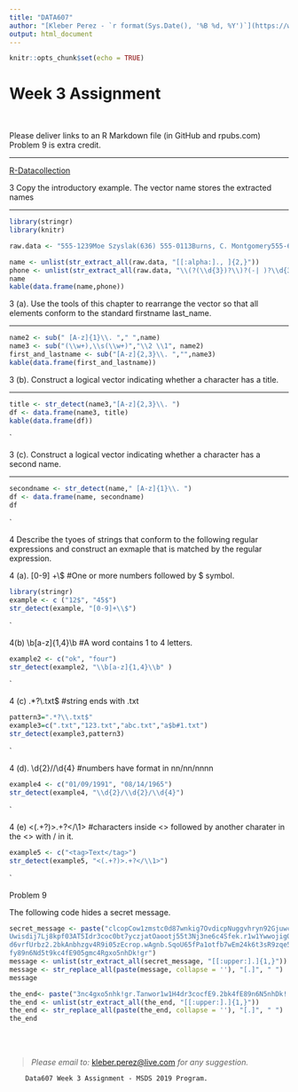 ---
title: "DATA607"
author: "[Kleber Perez - `r format(Sys.Date(), '%B %d, %Y')`](https://www.linkedin.com/in/kleberperez/)" 
output: html_document
---

```{r setup, include=FALSE}
knitr::opts_chunk$set(echo = TRUE)
```

<div class="jumbotron jumbotron-fluid">
  <div class="container">
  <div class="btn btn-warning btn-block">
  <h1 class="btn btn-warning btn-block">Week 3 Assignment</h1>
  <br />
  <p class="lead">Please deliver links to an R Markdown file (in GitHub and rpubs.com) <br />
    Problem 9 is extra credit.
  </p>
  <hr class="my-4">
  <a class="btn btn-dark btn-lg" href="http://r-datacollection.com/" role="button">R-Datacollection</a>
  <br />

  </div>
</div>

<div class="jumbotron jumbotron-fluid">
  <div class="container">
  <p class="lead">&#51; Copy the introductory example. The vector <span class="badge badge-info">name</span> stores the extracted <span class="badge badge-info">names</span>

  </p>
  <hr class="my-4">

```{r}
library(stringr)
library(knitr)

raw.data <- "555-1239Moe Szyslak(636) 555-0113Burns, C. Montgomery555-6542Rev. Timothy Lovejoy555 8904Ned Flanders636-555-3226Simpson, Homer5553642Dr. Julius Hibbert"

name <- unlist(str_extract_all(raw.data, "[[:alpha:]., ]{2,}"))
phone <- unlist(str_extract_all(raw.data, "\\(?(\\d{3})?\\)?(-| )?\\d{3}(-| )?\\d{4}"))
name
kable(data.frame(name,phone))

```
  
  </div>
</div>


<div class="jumbotron jumbotron-fluid">
  <div class="container">
  <p class="lead">&#51; (a). Use the tools of this chapter to rearrange the vector so that all elements conform to the standard firstname last_name.
  </p>
  <hr class="my-4">

```{r}
name2 <- sub(" [A-z]{1}\\. "," ",name)
name3 <- sub("(\\w+),\\s(\\w+)","\\2 \\1", name2)
first_and_lastname <- sub("[A-z]{2,3}\\. ","",name3)
kable(data.frame(first_and_lastname))
```
  
  </div>
</div>


<div class="jumbotron jumbotron-fluid">
  <div class="container">
  <p class="lead">&#51; (b). Construct a logical vector indicating whether a character has a title.
  </p>
  <hr class="my-4">

```{r}
title <- str_detect(name3,"[A-z]{2,3}\\. ")
df <- data.frame(name3, title)
kable(data.frame(df))
```
  
  </div>
</div>

`
<div class="jumbotron jumbotron-fluid">
  <div class="container">
  <p class="lead">&#51; (c). Construct a logical vector indicating whether a character has a second name.
  </p>
  <hr class="my-4">

```{r}
secondname <- str_detect(name," [A-z]{1}\\. ")
df <- data.frame(name, secondname)
df
```
  
  </div>
</div>


`
<div class="jumbotron jumbotron-fluid">
  <div class="container">
  <p class="lead">&#52; Describe the tyoes of strings that conform to the following regular expressions and
  construct an exmaple that is matched by the regular expression.
  </p>
  <p class="lead">&#52; (a). [0-9] +\\$         #One or more numbers followed by $ symbol.
  </p>

```{r}
library(stringr)
example <- c ("12$", "45$")
str_detect(example, "[0-9]+\\$")
```
  
  </div>
</div>


`
<div class="jumbotron jumbotron-fluid">
  <div class="container">
  <p class="lead">&#52;(b) \\b[a-z]{1,4}\\b   #A word contains 1 to 4 letters.
  </p>

```{r}
example2 <- c("ok", "four")
str_detect(example2, "\\b[a-z]{1,4}\\b" )
```
  
  </div>
</div>

`
<div class="jumbotron jumbotron-fluid">
  <div class="container">
  <p class="lead">&#52; (c) .*?\\.txt$          #string ends with .txt
  </p>

```{r}
pattern3=".*?\\.txt$"
example3=c(".txt","123.txt","abc.txt","a$b#1.txt")
str_detect(example3,pattern3)
```
  
  </div>
</div>

`
<div class="jumbotron jumbotron-fluid">
  <div class="container">
  <p class="lead">&#52; (d). \\d{2}/\d{2}/\\d{4}  #numbers have format in nn/nn/nnnn
  </p>

```{r}
example4 <- c("01/09/1991", "08/14/1965")
str_detect(example4, "\\d{2}/\\d{2}/\\d{4}")
```
  
  </div>
</div>

`
<div class="jumbotron jumbotron-fluid">
  <div class="container">
  <p class="lead">&#52; (e) <(.+?)>.+?</\\1>    #characters inside <> followed by another charater in the <> with / in it.
  </p>

```{r}
example5 <- c("<tag>Text</tag>")
str_detect(example5, "<(.+?)>.+?</\\1>")
```
  
  </div>
</div>

`
<div class="jumbotron jumbotron-fluid">
  <div class="container">
  <div class="btn btn-warning btn-block">
  <p class="lead">Problem 9
  </p>
  <p class="lead">The following code hides a secret message.
  </p>

```{r}
secret_message <- paste("clcopCow1zmstc0d87wnkig7OvdicpNuggvhryn92Gjuwczi8hqrfpRxs5Aj5dwpn0Tanwo
Uwisdij7Lj8kpf03AT5Idr3coc0bt7yczjatOaootj55t3Nj3ne6c4Sfek.r1w1YwwojigO
d6vrfUrbz2.2bkAnbhzgv4R9i05zEcrop.wAgnb.SqoU65fPa1otfb7wEm24k6t3sR9zqe5
fy89n6Nd5t9kc4fE905gmc4Rgxo5nhDk!gr") 
message <- unlist(str_extract_all(secret_message, "[[:upper:].]{1,}"))
message <- str_replace_all(paste(message, collapse = ''), "[.]", " ")
message

the_end<- paste("3nc4gxo5nhk!gr.Tanwor1w1H4dr3cocfE9.2bk4fE89n6N5nhDk!.") #!gr .--Added after this..
the_end <- unlist(str_extract_all(the_end, "[[:upper:].]{1,}"))
the_end <- str_replace_all(paste(the_end, collapse = ''), "[.]", " ")
the_end
```
  
  </div>
  </div>
</div>


<br />
<br />

> *Please email to: * <a href="mailto:kleber.perez@live.com">kleber.perez@live.com</a> *for any suggestion.*

<footer class="border-top text-muted fixed-bottom">

        Data607 Week 3 Assignment - MSDS 2019 Program.

</footer>

\textbf{Text ignored: END of other links}

<br />
<br />
